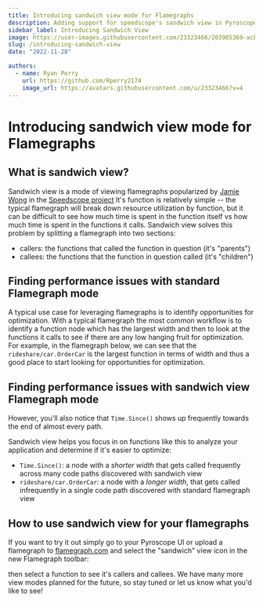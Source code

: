```yaml
---
title: Introducing sandwich view mode for Flamegraphs
description: Adding support for speedscope's sandwich view in Pyroscope
sidebar_label: Introducing Sandwich View
image: https://user-images.githubusercontent.com/23323466/203905369-acbdefa8-c93f-4eeb-a742-711ef4a4fa77.png
slug: /introducing-sandwich-view
date: "2022-11-28"

authors:
  - name: Ryan Perry
    url: https://github.com/Rperry2174
    image_url: https://avatars.githubusercontent.com/u/23323466?v=4
---
```


# Introducing sandwich view mode for Flamegraphs
<ImageSwitcher 
    lightImageSrc="https://user-images.githubusercontent.com/23323466/203905369-acbdefa8-c93f-4eeb-a742-711ef4a4fa77.png"
    darkImageSrc="https://user-images.githubusercontent.com/23323466/203905367-14ab7035-5217-414d-9286-30ba8f7a69b3.png" >
</ImageSwitcher>

## What is sandwich view?
Sandwich view is a mode of viewing flamegraphs popularized by [Jamie Wong](https://jamie-wong.com/) in the [Speedscope project](https://jamie-wong.com/post/speedscope/#:~:text=MIT%20licensed.-,What%20can%20it%20do%3F,-speedscope%20is%20broken)
It's function is relatively simple -- the typical flamegraph will break down resource utilization by function,
but it can be difficult to see how much time is spent in the function itself vs how much time is spent in the functions it calls.
Sandwich view solves this problem by splitting a flamegraph into two sections: 
- callers: the functions that called the function in question (it's "parents")
- callees: the functions that the function in question called (it's "children")

## Finding performance issues with standard Flamegraph mode
A typical use case for leveraging flamegraphs is to identify opportunities for optimization. With a typical flamegraph the most
common workflow is to identify a function node which has the largest width and then to look at the functions it calls to see if 
there are any low hanging fruit for optimization.
For example, in the flamegraph below, we can see that the `rideshare/car.OrderCar` is the largest function in terms of width and
thus a good place to start looking for opportunities for optimization.


<Flamegraph profileData={GolangNative}></Flamegraph>


## Finding performance issues with sandwich view Flamegraph mode
However, you'll also notice that `Time.Since()` shows up frequently towards the end of almost every path. 

<ImageSwitcher 
    lightImageSrc="https://user-images.githubusercontent.com/23323466/203905369-acbdefa8-c93f-4eeb-a742-711ef4a4fa77.png"
    darkImageSrc="https://user-images.githubusercontent.com/23323466/203905367-14ab7035-5217-414d-9286-30ba8f7a69b3.png" >
</ImageSwitcher>

Sandwich view helps you focus in on functions like this to analyze your application and determine if it's easier to optimize:
- `Time.Since()`: a node with a *shorter width* that gets called frequently across many code paths discovered with sandwich view
- `rideshare/car.OrderCar`: a node with a *longer width*, that gets called infrequently in a single code path discovered with standard flamegraph view

## How to use sandwich view for your flamegraphs

If you want to try it out simply go to your Pyroscope UI or upload a flamegraph to [flamegraph.com](https://flamegraph.com) and select the "sandwich" view icon in the new Flamegraph toolbar:
<ImageSwitcher 
    lightImageSrc="https://user-images.githubusercontent.com/23323466/203906376-8ce38a5e-7ecb-4a6a-89cd-231b6e2fe391.png"
    darkImageSrc="https://user-images.githubusercontent.com/23323466/203906378-60b56a52-d7e3-431e-842f-2a32e97e78cb.png" >
</ImageSwitcher>

then select a function to see it's callers and callees. We have many more view modes planned for the future, so stay tuned or let us know what you'd like to see!
